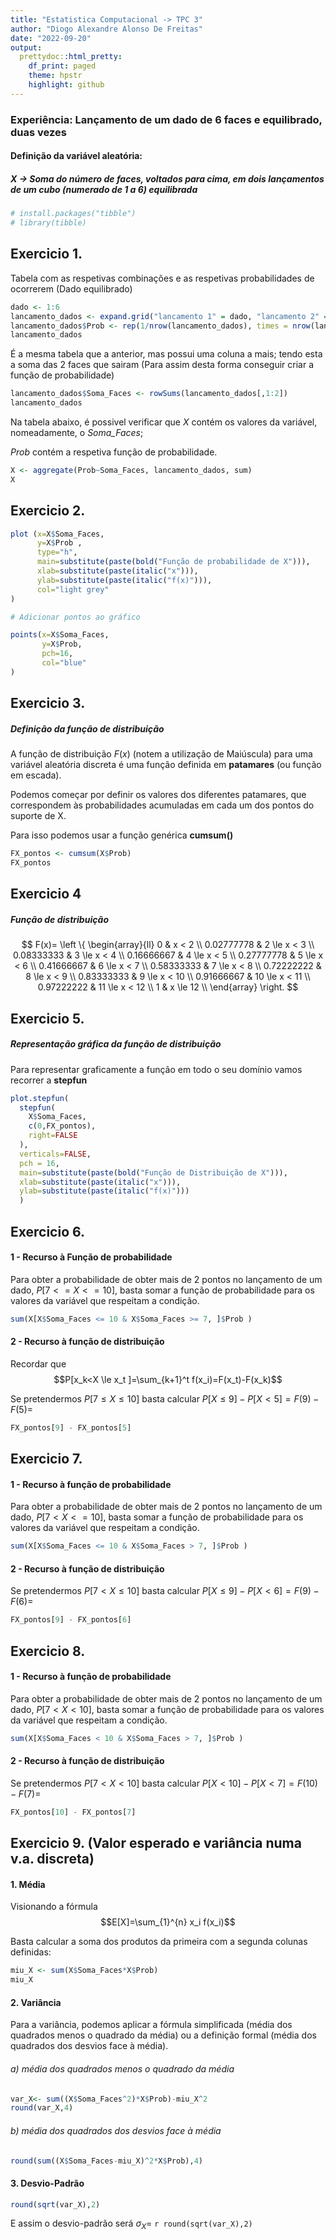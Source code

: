 ---
title: "Estatistica Computacional -> TPC 3"
author: "Diogo Alexandre Alonso De Freitas"
date: "2022-09-20"
output:
  prettydoc::html_pretty:
    df_print: paged
    theme: hpstr
    highlight: github
---

### Experiência: Lançamento de um dado de 6 faces e equilibrado, duas vezes

#### Definição da variável aleatória:
#####   X -> Soma do número de faces, voltados para cima, em dois lançamentos de um cubo (numerado de 1 a 6) equilibrada

```{r, echo=FALSE}
# install.packages("tibble")
# library(tibble)
```

## Exercicio 1.

Tabela com as respetivas combinações e as respetivas probabilidades de ocorrerem (Dado equilibrado)

```{r}
dado <- 1:6
lancamento_dados <- expand.grid("lancamento 1" = dado, "lancamento 2" = dado)
lancamento_dados$Prob <- rep(1/nrow(lancamento_dados), times = nrow(lancamento_dados))
lancamento_dados
```

É a mesma tabela que a anterior, mas possui uma coluna a mais; tendo esta a soma das 2 faces que sairam (Para assim desta forma conseguir criar a função de probabilidade)

```{r}
lancamento_dados$Soma_Faces <- rowSums(lancamento_dados[,1:2])
lancamento_dados
```

Na tabela abaixo, é possivel verificar que $X$ contém os valores da variável, nomeadamente, o *Soma_Faces*;

*Prob* contém a respetiva função de probabilidade.

```{r}
X <- aggregate(Prob~Soma_Faces, lancamento_dados, sum)
X
```

## Exercicio 2.

```{r, echo=FALSE}
plot (x=X$Soma_Faces,
      y=X$Prob , 
      type="h",
      main=substitute(paste(bold("Função de probabilidade de X"))),
      xlab=substitute(paste(italic("x"))),              
      ylab=substitute(paste(italic("f(x)"))),
      col="light grey"              
)

# Adicionar pontos ao gráfico

points(x=X$Soma_Faces,                     
       y=X$Prob,
       pch=16,
       col="blue"
)
```

## Exercicio 3.

##### Definição da função de distribuição

A função de distribuição $F(x)$ (notem a utilização de Maiúscula) para uma variável aleatória discreta é uma função definida em **patamares** (ou função em escada). 

Podemos começar por definir os valores dos diferentes patamares, que correspondem às probabilidades acumuladas em cada um dos pontos do suporte de X.

Para isso podemos usar a função genérica **cumsum()**

```{r}
FX_pontos <- cumsum(X$Prob)
FX_pontos
```

## Exercicio 4 

##### Função de distribuição

 $$ F(x)=   \left \{
            \begin{array}{ll}
                  0  & x < 2 \\
                  0.02777778  & 2 \le x < 3 \\
                  0.08333333 & 3 \le x < 4 \\
                  0.16666667 & 4 \le x < 5 \\
                  0.27777778  & 5 \le x < 6 \\
                  0.41666667 & 6 \le x < 7 \\
                  0.58333333 & 7 \le x < 8 \\
                  0.72222222  & 8 \le x < 9 \\
                  0.83333333 & 9 \le x < 10 \\
                  0.91666667 & 10 \le x < 11 \\
                  0.97222222 & 11 \le x < 12 \\
                  1 & x \le 12 \\
\end{array} 
\right.  $$

## Exercicio 5.

##### Representação gráfica da função de distribuição

Para representar graficamente a função em todo o seu domínio vamos recorrer a **stepfun**

```{r, echo=FALSE}
plot.stepfun(
  stepfun(
    X$Soma_Faces,
    c(0,FX_pontos),
    right=FALSE
  ),
  verticals=FALSE,
  pch = 16,
  main=substitute(paste(bold("Função de Distribuição de X"))),
  xlab=substitute(paste(italic("x"))),              
  ylab=substitute(paste(italic("f(x)")))
  )
```

## Exercicio 6.

#### 1 - Recurso à Função de probabilidade

Para obter a probabilidade de obter mais de 2 pontos no lançamento de um dado, $P[7 <= X <= 10]$, basta somar a função de probabilidade para os valores da variável que respeitam a condição.

```{r}
sum(X[X$Soma_Faces <= 10 & X$Soma_Faces >= 7, ]$Prob )
```

#### 2 - Recurso à função de distribuição

Recordar que $$P[x_k<X \le x_t ]=\sum_{k+1}^t f(x_i)=F(x_t)-F(x_k)$$

Se pretendermos $P[7\le X \le 10]$ basta calcular $P[X \le 9]-P[X < 5]=F(9)-F(5)=$

```{r, echo=FALSE}
FX_pontos[9] - FX_pontos[5]
```
## Exercicio 7.

#### 1 - Recurso à função de probabilidade

Para obter a probabilidade de obter mais de 2 pontos no lançamento de um dado, $P[7 < X <= 10]$, basta somar a função de probabilidade para os valores da variável que respeitam a condição.

```{r}
sum(X[X$Soma_Faces <= 10 & X$Soma_Faces > 7, ]$Prob )
```

#### 2 - Recurso à função de distribuição

Se pretendermos $P[7< X \le 10]$ basta calcular $P[X \le 9]-P[X < 6]=F(9)-F(6)=$

```{r, echo=FALSE}
FX_pontos[9] - FX_pontos[6]
```
## Exercicio 8.

#### 1 - Recurso à função de probabilidade

Para obter a probabilidade de obter mais de 2 pontos no lançamento de um dado, $P[7 < X < 10]$, basta somar a função de probabilidade para os valores da variável que respeitam a condição.

```{r}
sum(X[X$Soma_Faces < 10 & X$Soma_Faces > 7, ]$Prob )
```

#### 2 - Recurso à função de distribuição

Se pretendermos $P[7 < X < 10]$ basta calcular $P[X < 10]-P[X < 7]=F(10)-F(7)=$

```{r, echo=FALSE}
FX_pontos[10] - FX_pontos[7]
```

## Exercicio 9. (Valor esperado e variância numa v.a. discreta)

#### 1. Média

Visionando a fórmula $$E[X]=\sum_{1}^{n} x_i f(x_i)$$

Basta calcular a soma dos produtos da primeira com a segunda colunas definidas:

```{r}
miu_X <- sum(X$Soma_Faces*X$Prob)
miu_X
```

#### 2. Variância

Para a variância, podemos aplicar a fórmula simplificada (média dos quadrados menos o quadrado da média) ou a definição formal (média dos quadrados dos desvios face à média).

###### a) média dos quadrados menos o quadrado da média

```{r}
var_X<- sum((X$Soma_Faces^2)*X$Prob)-miu_X^2
round(var_X,4)
```

###### b) média dos quadrados dos desvios face à média

```{r}
round(sum((X$Soma_Faces-miu_X)^2*X$Prob),4)
```
#### 3. Desvio-Padrão

```{r}
round(sqrt(var_X),2)
```

E assim o desvio-padrão será ${\sigma}_{X}=$ `r round(sqrt(var_X),2)`